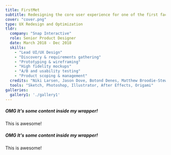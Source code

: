 ```yaml
---
title: FirstMet
subtitle: Redesigning the core user experience for one of the first facebook connected dating apps.
cover: "cover.png"
type: UX Redesign and Optimization
tldr:
  company: "Snap Interactive"
  role: Senior Product Designer
  date: March 2018 - Dec 2018
  skills:
    - "Lead UI/UX Design"
    - "Discovery & requirements gathering"
    - "Prototyping & wireframing"
    - "High fidelity mockups"
    - "A/B and usability testing"
    - "Product scoping & management"
  credits: "Niki Larsen, Jason Dove, Botond Denes, Matthew Broodie-Stewart, Alex Rose"
  tools: "Sketch, Photoshop, Illustrator, After Effects, Origami"
galleries: 
  gallery1: './gallery1'
---
```



<CaseSectionSticky title="So what's the problem?" stepNumber="01" stepName="Discover">

##### OMG It's some content inside my wrapper!

This is awesome!

</CaseSectionSticky>
<CaseSectionSticky title="Do your homework" stepNumber="01" stepName="Discover">

##### OMG It's some content inside my wrapper!

This is awesome!

</CaseSectionSticky>
